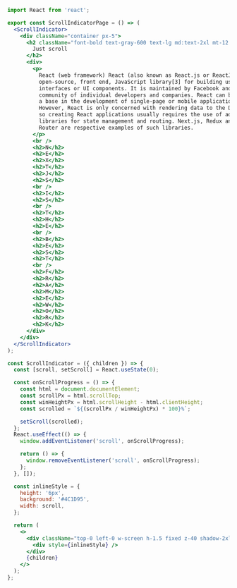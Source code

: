 ```jsx
import React from 'react';

export const ScrollIndicatorPage = () => (
  <ScrollIndicator>
    <div className="container px-5">
      <h2 className="font-bold text-gray-600 text-lg md:text-2xl mt-12 mb-4">
        Just scroll
      </h2>
      <div>
        <p>
          React (web framework) React (also known as React.js or ReactJS) is an
          open-source, front end, JavaScript library[3] for building user
          interfaces or UI components. It is maintained by Facebook and a
          community of individual developers and companies. React can be used as
          a base in the development of single-page or mobile applications.
          However, React is only concerned with rendering data to the DOM, and
          so creating React applications usually requires the use of additional
          libraries for state management and routing. Next.js, Redux and React
          Router are respective examples of such libraries.
        </p>
        <br />
        <h2>N</h2>
        <h2>E</h2>
        <h2>X</h2>
        <h2>T</h2>
        <h2>J</h2>
        <h2>S</h2>
        <br />
        <h2>I</h2>
        <h2>S</h2>
        <br />
        <h2>T</h2>
        <h2>H</h2>
        <h2>E</h2>
        <br />
        <h2>B</h2>
        <h2>E</h2>
        <h2>S</h2>
        <h2>T</h2>
        <br />
        <h2>F</h2>
        <h2>R</h2>
        <h2>A</h2>
        <h2>M</h2>
        <h2>E</h2>
        <h2>W</h2>
        <h2>O</h2>
        <h2>R</h2>
        <h2>K</h2>
      </div>
    </div>
  </ScrollIndicator>
);

const ScrollIndicator = ({ children }) => {
  const [scroll, setScroll] = React.useState(0);

  const onScrollProgress = () => {
    const html = document.documentElement;
    const scrollPx = html.scrollTop;
    const winHeightPx = html.scrollHeight - html.clientHeight;
    const scrolled = `${(scrollPx / winHeightPx) * 100}%`;

    setScroll(scrolled);
  };
  React.useEffect(() => {
    window.addEventListener('scroll', onScrollProgress);

    return () => {
      window.removeEventListener('scroll', onScrollProgress);
    };
  }, []);

  const inlineStyle = {
    height: '6px',
    background: '#4C1D95',
    width: scroll,
  };

  return (
    <>
      <div className="top-0 left-0 w-screen h-1.5 fixed z-40 shadow-2xl bg-gray-300">
        <div style={inlineStyle} />
      </div>
      {children}
    </>
  );
};
```
